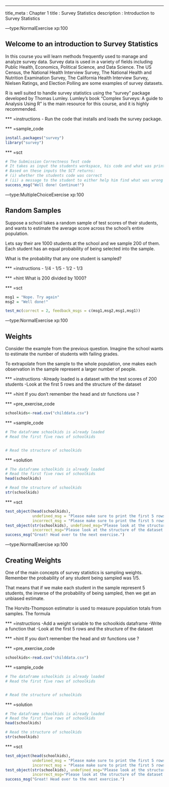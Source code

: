 ---
title_meta  : Chapter 1
title       : Survey Statistics
description : Introduction to Survey Statistics

---type:NormalExercise xp:100

## Welcome to an introduction to Survey Statistics

In this course you will learn methods frequently used to manage and analyze survey data. Survey data is used in a variety of fields including Public Health, Economics, Political Science, and Data Science. The US Census, the National Health Interview Survey, The National Health and Nutrition Examination Survey, The California Health Interview Survey, Nielsen Ratings, and Election Polling are some examples of survey datasets. 

R is well suited to handle survey statistics using the "survey" package developed by Thomas Lumley. Lumley's book "Complex Surveys: A guide to Analysis Using R" is the main resource for this course, and it is highly recommended.



*** =instructions
- Run the code that installs and loads the survey package.


*** =sample_code
```r
install.packages("survey")
library("survey")
```

*** =sct
```r
# The Submission Correctness Test code
# It takes as input the students workspace, his code and what was printed to the console during the exercise.
# Based on these inputs the SCT returns:
# (i) whether the students code was correct
# (ii) a message to the student to either help him find what was wrong or congratulate him on finding the solution.
success_msg("Well done! Continue!")
```

---type:MultipleChoiceExercise xp:100

## Random Samples

Suppose a school takes a random sample of test scores of their students, and wants to estimate the average score across the school's entire population.

Lets say their are 1000 students at the school and we sample 200 of them. Each student has an equal probability of being selected into the sample.

What is the probability that any one student is sampled?

*** =instructions
- 1/4
- 1/5
- 1/2
- 1/3


*** =hint
What is 200 divided by 1000?


*** =sct
```r
msg1 = "Nope. Try again"
msg2 = "Well done!"

test_mc(correct = 2, feedback_msgs = c(msg1,msg2,msg1,msg1))
```
---type:NormalExercise xp:100

## Weights

Consider the example from the previous question. Imagine the school wants to estimate the number of students with failing grades.

To extrapolate from the sample to the whole population, one makes each observation in the sample represent a larger number of people. 

*** =instructions
-Already loaded is a dataset with the test scores of 200 students
-Look at the first 5 rows and the structure of the dataset


*** =hint
If you don't remember the head and str functions use ?

*** =pre_exercise_code
```r
schoolkids<-read.csv("childdata.csv")
```

*** =sample_code
```r
# The dataframe schoolkids is already loaded
# Read the first five rows of schoolkids


# Read the structure of schoolkids


```

*** =solution
```r
# The dataframe schoolkids is already loaded
# Read the first five rows of schoolkids
head(schoolkids)

# Read the structure of schoolkids
str(schoolkids)

```

*** =sct
```r
test_object(head(schoolkids), 
            undefined_msg = "Please make sure to print the first 5 rows",
            incorrect_msg = "Please make sure to print the first 5 rows")
test_object(str(schoolkids), undefined_msg="Please look at the structure of the dataset.",
            incorrect_msg="Please look at the structure of the dataset."
success_msg("Great! Head over to the next exercise.")
```

---type:NormalExercise xp:100

## Creating Weights

One of the main concepts of survey statistics is sampling weights. Remember the probability of any student being sampled was 1/5.

That means that if we make each student in the sample represent 5 students, the inverse of the probability of being sampled, then we get an unbiased estimate.

The Horvits-Thompson estimator is used to measure population totals from samples. The formula

*** =instructions
-Add a weight variable to the schoolkids dataframe
-Write a function that 
-Look at the first 5 rows and the structure of the dataset


*** =hint
If you don't remember the head and str functions use ?

*** =pre_exercise_code
```r
schoolkids<-read.csv("childdata.csv")
```

*** =sample_code
```r
# The dataframe schoolkids is already loaded
# Read the first five rows of schoolkids


# Read the structure of schoolkids


```

*** =solution
```r
# The dataframe schoolkids is already loaded
# Read the first five rows of schoolkids
head(schoolkids)

# Read the structure of schoolkids
str(schoolkids)

```

*** =sct
```r
test_object(head(schoolkids), 
            undefined_msg = "Please make sure to print the first 5 rows",
            incorrect_msg = "Please make sure to print the first 5 rows")
test_object(str(schoolkids), undefined_msg="Please look at the structure of the dataset.",
            incorrect_msg="Please look at the structure of the dataset."
success_msg("Great! Head over to the next exercise.")
```